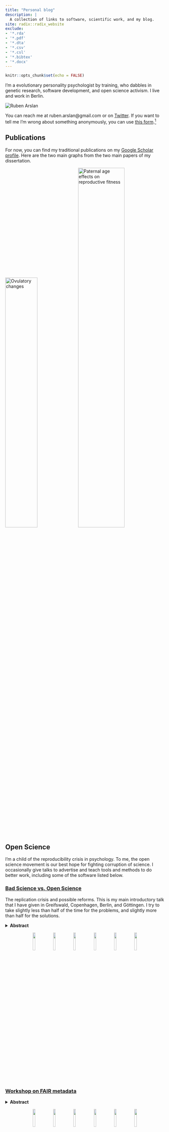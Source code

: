 ```yaml
---
title: "Personal blog"
description: |
  A collection of links to software, scientific work, and my blog.
site: radix::radix_website
exclude:
- '*.rda'
- '*.pdf'
- '*.dta'
- '*.csv'
- '*.csl'
- '*.bibtex'
- '*.docx'
---
```


```r
knitr::opts_chunk$set(echo = FALSE)
```

I'm a evolutionary personality psychologist by training, who dabbles in genetic research, software development, and open science activism. I live and work in Berlin. 

<aside>
<img src="https://formr.org/assets/build/img/ruben.jpg?v1489582723" class="img-circle" alt="Ruben Arslan">
</aside>

You can reach me at ruben.arslan@gmail.com or on [Twitter](https://twitter.com/rubenarslan). If you want to tell me I'm wrong about something anonymously, you can use [this form](https://tellmeimwrong.formr.org).^[Some more information about this form can be found [here](http://www.the100.ci/2018/02/22/tell-me-im-wrong).]


## Publications
For now, you can find my traditional publications on my [Google Scholar profile](https://scholar.google.com/citations?user=X6fXzMcAAAAJ&hl=en). Here are the two main graphs from the two main papers of my dissertation.

<div class="l-body-outset"><p>
<img src="https://rubenarslan.github.io/ovulatory_shifts/library/curves_paper.png" style="width: 45%" alt="Ovulatory changes">
<img src="https://rubenarslan.github.io/paternal_age_fitness/library/mcmc_comp.png" style="width: 54%;" alt="Paternal age effects on reproductive fitness">
</p></div>

## Open Science
I'm a child of the reproducibility crisis in psychology. To me, the open science movement is our best hope for fighting corruption of science. I occasionally give talks to advertise and teach tools and methods to do better work, including some of the software listed below. 

### [Bad Science vs. Open Science](https://osf.io/7vnya/)
The replication crisis and possible reforms. This is my main introductory talk that I have given in Greifswald, Copenhagen, Berlin, and Göttingen. I try to take slightly less than half of the time for the problems, and slightly more than half for the solutions.

<details><summary>__Abstract__</summary> 
Estimates from large-scale replication projects in psychology suggest that the majority of studies from top journals do not have replicable results. In related news, researchers were able to publish highly significant support for impossible phenomena using commonly accepted scientific research methods. Data detectives keep finding highly cited scientific papers that are riddled with errors invalidating their conclusions. Our textbooks are full of findings that do not replicate or are in serious doubt. Publication bias and outcome switching contaminate our knowledge base about pharmacological and psychotherapeutic treatment. Science as a system has issues, but can we use the scientific method to remedy them? A vibrant reform movement is seeking to do so, but it can be hard to keep track of all the suggestions to do better. I outline concrete plans and paths that could lead to lasting improvements, such as the Open Science Framework, Registered Reports, the Peer Reviewer's Openness Initiative, the All Trials initiative, preprints, post publication peer review, and guideline and incentive setting at the journal, hiring and funding level.
</details>

<div class="l-screen-inset"><p><center>
<img src="figures/bad 7.png" style="width: 12%">
<img src="figures/bad 2.png" style="width: 12%">
<img src="figures/bad 4.png" style="width: 12%">
<img src="figures/bad 3.png" style="width: 12%">
<img src="figures/bad 5.png" style="width: 12%">
<img src="figures/bad 6.png" style="width: 12%">
</p></div></center>

### [Workshop on FAIR metadata](https://osf.io/f8dvx/)
<details><summary>__Abstract__</summary> 
Google now also finds datasets – but will it find yours? How can you share your data in such a way that it will be useful to you and others in the future? Some scientific disciplines have found ways to store data in standardised formats in central, open repositories. But for many, especially in health and human subjects research, data cannot be shared openly. You can always share metadata – but how do you do so in a forward-thinking way? We discuss standards or the lack of them and try out practical tools.
</details>


<div class="l-screen-inset"><p><center>
<img src="figures/screen 1.png" style="width: 12%" >
<img src="figures/screen 4.png" style="width: 12%">
<img src="figures/screen 6.png" style="width: 12%">
<img src="figures/screen 2.png" style="width: 12%">
<img src="figures/screen 5.png" style="width: 12%">
<img src="figures/screen 3.png" style="width: 12%">
</p></div></center>



### [formr workshop](https://osf.io/gu23h/)
<details><summary>__Abstract__</summary> 
The survey framework formr.org is a free, open source software for online and lab studies. Even with little or no programming skills users can design complex studies. Key features include automatic email and text message reminders for repeated surveys on computers and smartphones and the automatic generation of personalised graphical feedback based on R functions. Designed by and for personality researchers, formr.org makes it easy to collect peer ratings, social networks, dyadic and round robin data, longitudinal, and experience sampling data. It also allows for separation of contact and study data as required by European privacy laws. Users of formr.org can increase the transparency and reproducibility of their research by sharing and version tracking complete study workflows. Furthermore, data collected with formr.org can be cleaned and documented in human- and machine-readable codebooks without additional effort by relying on the study metadata.
</details>


<div class="l-screen-inset"><p><center>
<img src="figures/form 7.png" style="width: 12%" >
<img src="figures/form 2.png" style="width: 12%">
<img src="figures/form 8.png" style="width: 12%">
<img src="figures/form 3.png" style="width: 12%">
<img src="figures/form 5.png" style="width: 12%">
<img src="figures/form 6.png" style="width: 12%">
</p></div></center>



### [Maintaining privacy with open data](https://osf.io/n2dsq/)
<details><summary>__Abstract__</summary> 
In this workshop, we will try to tackle questions about privacy in the age of big and open data. Why should we even share our data? For what kind of research data do we need to maintain privacy? What is personally identifiable information and why is not sufficient to omit it to make data truly anonymous? How do we assess the risks of re-identification? How do we maintain our participants' anonymity, when we need to stay in touch with them online? What novel risks are engendered by the massive trail of data we all leave on the web? How do we anonymise already collected data by binning, fuzzing, and omitting? We will also discuss novel technological solutions that can permit us to share data openly: synthetic data generation, scientific use files, or differential privacy algorithms. The workshop consists of some theoretical input, but will also focus on practical exercises. Ideally, participants bring their own laptop with a current R installation. Furthermore, participants can send in questions or typical scenarios from their own research fields in advance.
</details>

## Software
I have published a few tools, mostly written in PHP, Javascript, or R, all of which are free to use, and two of which are open source. Missing from this list is one website that I had to take offline because a German dictionary didn't get the joke and threatened to sue me. Don't ask. You can find the open source software and some of my reproducible
statistical analyses on [Github](https://github.com/rubenarslan).

### [formr.org](https://formr.org)
_formr.org_ is a study framework. Most users use it to run fancy surveys with feedback and control complex studies, such as experience sampling, and longitudinal research. I started working on an early version of this before my PhD and continued developing it during my PhD. Core niceties include that a direct link to R allows users to program studies with fairly unlimited complexity. Cyril Tata and Matthias Walther are helping me develop and maintain the software since 2015 and 2018, respectively. I also wrote
an [R package called simply formr](https://github.com/rubenarslan/formr) to help users make the most of the data and metadata.

In addition to extensive documentation supplied by us and supplemented by our users in a Wiki, there is also a [preprint](https://psyarxiv.com/pjasu) describing the software.
 
### [codebook](https://cran.r-project.org/web/packages/codebook/)
codebook is an R package that allows users to document datasets in nice websites that can be read and understood both by co-authors, forgetful future yous, and machines. It was based on a set of convenience functions available in formr. It can make good use of existing metadata, such as item data contained in Qualtrics or formr.org surveys, but also variable and value labels, in Stata, SPSS, and SAS files.

A tutorial is available as a [preprint](https://psyarxiv.com/5qc6h/), but the easiest way to get going is to simply upload a dataset to this [webapp](http://codebook.formr.org/). Iro Eleftheriadou created a [gallery](https://rubenarslan.github.io/codebook_gallery/) for codebooks made from datasets uploaded to the Open Science Framework.

### [Alphabattle.xyz](https://alphabattle.xyz)
A small collaboration with a friend led to this player-vs-player online word game written with [Meteor](https://www.meteor.com). 
You have to infer the other person's secret word by asking words, but only learning whether letters matched or not. We kept it very similar to the paper-pencil version that we used to play before it became less common to carry paper and pencil than a smartphone.

### [brainfunnel.com](http://brainfunnel.com/)
During a year abroad in Sweden, I tried to speed up my vocabulary learning using spaced repetition and habit forming (I probably learned more PHP and Javascript than Swedish because of this). Because most existing software that I could find was commercial and didn't work on Macs, I wrote one in the form of a website. I stopped working on this in 2011, but it still works, and I think it might still be the only one with easy support for gap texts.


## Blog
Together with [three wonderful people](http://www.the100.ci/about/), I founded [The 100% CI](http://www.the100.ci/), a blog focused on open science and meta science. Posts that I wrote primarily, can be found [here](http://www.the100.ci/author/ruben/), although we all edit and review each other. My posts that did not clear our high bar for punniness go [here](blog.html).

### Privacy Policy {.appendix}

See [here](about.html)
